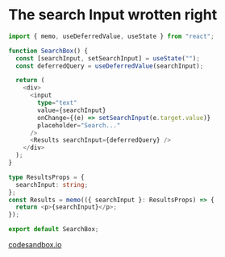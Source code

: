 # The search Input wrotten right

```Typescript
import { memo, useDeferredValue, useState } from "react";

function SearchBox() {
  const [searchInput, setSearchInput] = useState("");
  const deferredQuery = useDeferredValue(searchInput);

  return (
    <div>
      <input
        type="text"
        value={searchInput}
        onChange={(e) => setSearchInput(e.target.value)}
        placeholder="Search..."
      />
      <Results searchInput={deferredQuery} />
    </div>
  );
}

type ResultsProps = {
  searchInput: string;
};
const Results = memo(({ searchInput }: ResultsProps) => {
  return <p>{searchInput}</p>;
});

export default SearchBox;

```
[codesandbox.io](https://codesandbox.io/p/sandbox/liz-4qnlzx?layout=%257B%2522sidebarPanel%2522%253A%2522EXPLORER%2522%252C%2522rootPanelGroup%2522%253A%257B%2522direction%2522%253A%2522horizontal%2522%252C%2522contentType%2522%253A%2522UNKNOWN%2522%252C%2522type%2522%253A%2522PANEL_GROUP%2522%252C%2522id%2522%253A%2522ROOT_LAYOUT%2522%252C%2522panels%2522%253A%255B%257B%2522type%2522%253A%2522PANEL_GROUP%2522%252C%2522contentType%2522%253A%2522UNKNOWN%2522%252C%2522direction%2522%253A%2522vertical%2522%252C%2522id%2522%253A%2522clztroly300063b6isr81590j%2522%252C%2522sizes%2522%253A%255B100%255D%252C%2522panels%2522%253A%255B%257B%2522type%2522%253A%2522PANEL_GROUP%2522%252C%2522contentType%2522%253A%2522EDITOR%2522%252C%2522direction%2522%253A%2522horizontal%2522%252C%2522id%2522%253A%2522EDITOR%2522%252C%2522panels%2522%253A%255B%257B%2522type%2522%253A%2522PANEL%2522%252C%2522contentType%2522%253A%2522EDITOR%2522%252C%2522id%2522%253A%2522clztroly300023b6iz5cuq6ni%2522%257D%255D%257D%252C%257B%2522type%2522%253A%2522PANEL_GROUP%2522%252C%2522contentType%2522%253A%2522SHELLS%2522%252C%2522direction%2522%253A%2522horizontal%2522%252C%2522id%2522%253A%2522SHELLS%2522%252C%2522panels%2522%253A%255B%257B%2522type%2522%253A%2522PANEL%2522%252C%2522contentType%2522%253A%2522SHELLS%2522%252C%2522id%2522%253A%2522clztroly300033b6i29zs8a5g%2522%257D%255D%257D%255D%257D%252C%257B%2522type%2522%253A%2522PANEL_GROUP%2522%252C%2522contentType%2522%253A%2522DEVTOOLS%2522%252C%2522direction%2522%253A%2522vertical%2522%252C%2522id%2522%253A%2522DEVTOOLS%2522%252C%2522panels%2522%253A%255B%257B%2522type%2522%253A%2522PANEL%2522%252C%2522contentType%2522%253A%2522DEVTOOLS%2522%252C%2522id%2522%253A%2522clztroly300053b6iy21vjy8k%2522%257D%255D%257D%255D%252C%2522sizes%2522%253A%255B50%252C50%255D%257D%252C%2522tabbedPanels%2522%253A%257B%2522clztroly300023b6iz5cuq6ni%2522%253A%257B%2522tabs%2522%253A%255B%257B%2522id%2522%253A%2522clztroly300013b6ihali58m0%2522%252C%2522mode%2522%253A%2522permanent%2522%252C%2522type%2522%253A%2522FILE%2522%252C%2522filepath%2522%253A%2522%252Fsrc%252Findex.tsx%2522%252C%2522state%2522%253A%2522IDLE%2522%257D%255D%252C%2522id%2522%253A%2522clztroly300023b6iz5cuq6ni%2522%252C%2522activeTabId%2522%253A%2522clztroly300013b6ihali58m0%2522%257D%252C%2522clztroly300053b6iy21vjy8k%2522%253A%257B%2522tabs%2522%253A%255B%257B%2522id%2522%253A%2522clztroly300043b6iih0z9mrw%2522%252C%2522mode%2522%253A%2522permanent%2522%252C%2522type%2522%253A%2522UNASSIGNED_PORT%2522%252C%2522port%2522%253A0%257D%255D%252C%2522id%2522%253A%2522clztroly300053b6iy21vjy8k%2522%252C%2522activeTabId%2522%253A%2522clztroly300043b6iih0z9mrw%2522%257D%252C%2522clztroly300033b6i29zs8a5g%2522%253A%257B%2522tabs%2522%253A%255B%255D%252C%2522id%2522%253A%2522clztroly300033b6i29zs8a5g%2522%257D%257D%252C%2522showDevtools%2522%253Atrue%252C%2522showShells%2522%253Atrue%252C%2522showSidebar%2522%253Atrue%252C%2522sidebarPanelSize%2522%253A15%257D)